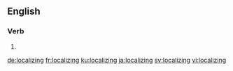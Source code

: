 ==English==

===Verb===
{{head|en|present participle}}

# {{present participle of|localize|lang=en|nocat=1}}

[[de:localizing]]
[[fr:localizing]]
[[ku:localizing]]
[[ja:localizing]]
[[sv:localizing]]
[[vi:localizing]]